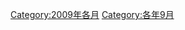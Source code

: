 {{Commonscat|September 2009}}

[[Category:2009年各月|Category:2009年各月]]
[[Category:各年9月|Category:各年9月]]